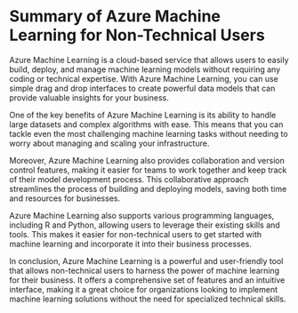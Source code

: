 
# Summary of Azure Machine Learning for Non-Technical Users

Azure Machine Learning is a cloud-based service that allows users to easily build, deploy, and manage machine learning models without requiring any coding or technical expertise. With Azure Machine Learning, you can use simple drag and drop interfaces to create powerful data models that can provide valuable insights for your business.

One of the key benefits of Azure Machine Learning is its ability to handle large datasets and complex algorithms with ease. This means that you can tackle even the most challenging machine learning tasks without needing to worry about managing and scaling your infrastructure.

Moreover, Azure Machine Learning also provides collaboration and version control features, making it easier for teams to work together and keep track of their model development process. This collaborative approach streamlines the process of building and deploying models, saving both time and resources for businesses.

Azure Machine Learning also supports various programming languages, including R and Python, allowing users to leverage their existing skills and tools. This makes it easier for non-technical users to get started with machine learning and incorporate it into their business processes.

In conclusion, Azure Machine Learning is a powerful and user-friendly tool that allows non-technical users to harness the power of machine learning for their business. It offers a comprehensive set of features and an intuitive interface, making it a great choice for organizations looking to implement machine learning solutions without the need for specialized technical skills. 